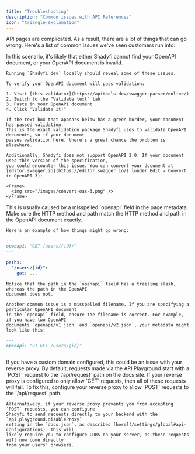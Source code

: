 ```yaml
---
title: "Troubleshooting"
description: "Common issues with API References"
icon: "triangle-exclamation"
---
```


API pages are complicated. As a result, there are a lot of things that can go wrong.
Here's a list of common issues we've seen customers run into:

<AccordionGroup>
  <Accordion title="All of my OpenAPI pages are completely blank">
    In this scenario, it's likely that either Shadyfi cannot find your OpenAPI document,
    or your OpenAPI document is invalid.

    Running `Shadyfi dev` locally should reveal some of these issues.

    To verify your OpenAPI document will pass validation:

    1. Visit [this validator](https://apitools.dev/swagger-parser/online/)
    2. Switch to the "Validate text" tab
    3. Paste in your OpenAPI document
    4. Click "Validate it!"

    If the text box that appears below has a green border, your document has passed validation.
    This is the exact validation package Shadyfi uses to validate OpenAPI documents, so if your document
    passes validation here, there's a great chance the problem is elsewhere.

    Additionally, Shadyfi does not support OpenAPI 2.0. If your document uses this version of the specification,
    you could encounter this issue. You can convert your document at [editor.swagger.io](https://editor.swagger.io/) (under Edit > Convert to OpenAPI 3):

    <Frame>
      <img src="/images/convert-oas-3.png" />
    </Frame>

  </Accordion>

  <Accordion title="One of my OpenAPI pages is completely blank">
    This is usually caused by a misspelled `openapi` field in the page metadata. Make sure
    the HTTP method and path match the HTTP method and path in the OpenAPI document exactly.

    Here's an example of how things might go wrong:

```md get-user.mdx
---
openapi: "GET /users/{id}/"
---
```

```yaml openapi.yaml
paths:
  "/users/{id}":
    get: ...
```

    Notice that the path in the `openapi` field has a trailing slash, whereas the path in the OpenAPI
    document does not.

    Another common issue is a misspelled filename. If you are specifying a particular OpenAPI document
    in the `openapi` field, ensure the filename is correct. For example, if you have two OpenAPI
    documents `openapi/v1.json` and `openapi/v2.json`, your metadata might look like this:

```md api-reference/v1/users/get-user.mdx
---
openapi: "v1 GET /users/{id}"
---
```

  </Accordion>

  <Accordion title="Requests from the API Playground don't work">
    If you have a custom domain configured, this could be an issue with your reverse proxy. By
    default, requests made via the API Playground start with a `POST` request to the
    `/api/request` path on the docs site. If your reverse proxy is configured to only allow `GET`
    requests, then all of these requests will fail. To fix this, configure your reverse proxy to
    allow `POST` requests to the `/api/request` path.

    Alternatively, if your reverse proxy prevents you from accepting `POST` requests, you can configure
    Shadyfi to send requests directly to your backend with the `api.playground.disableProxy`
    setting in the `docs.json`, as described [here](/settings/global#api-configurations). This will
    likely require you to configure CORS on your server, as these requests will now come directly
    from your users' browsers.

  </Accordion>
</AccordionGroup>
